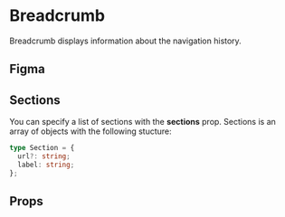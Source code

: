 
# Breadcrumb

Breadcrumb displays information about the navigation history.

## Figma

<FigmaFrame nodeId="363:307" />

## Sections

You can specify a list of sections with the **sections** prop. Sections is an array of objects with the following stucture:

```ts
type Section = {
  url?: string;
  label: string;
};
```

<Canvas>
  <Story id="atoms-breadcrumb--sample-breadcrumb" />
</Canvas>

## Props

<ArgsTable story={ComponentStory} />
